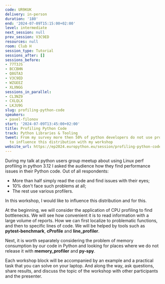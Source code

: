 ```yaml
---
code: UR9KUK
delivery: in-person
duration: '180'
end: '2024-07-09T15:15:00+02:00'
level: intermediate
next_session: null
prev_session: V3C9ED
resources: null
room: Club H
session_type: Tutorial
sessions_after: []
sessions_before:
- 77T3JS
- BCCBHN
- Q8GTA3
- V3C9ED
- WZGEEZ
- XLXNGG
sessions_in_parallel:
- CL3NZ9
- CXLQLX
- LKJU9G
slug: profiling-python-code
speakers:
- pavel-filonov
start: '2024-07-09T13:45:00+02:00'
title: Profiling Python Code
track: Python Libraries & Tooling
tweet: From my survey more then 50% of python developers do not use profiling. I want
  to influence this distribution with my workshop
website_url: https://ep2024.europython.eu/session/profiling-python-code
---
```


During my talk at python users group meetup about using Linux perf profiling in python 3.12 I asked the audience how they find performance issues in their Python code. Out of all respondents:
 * More than half simply read the code and find issues with their eyes;
 * 10% don't face such problems at all;
 * The rest use various profilers.

In this workshop, I would like to influence this distribution and for this.

At the beginning, we will consider the application of CPU profiling to find bottlenecks. We will see how convenient it is to read information with a large volume of reports. How we can first localize to problematic functions, and then to specific lines of code. We will be helped by tools such as **pytest-benchmark**, **cProfile** and **line_profiler**.

Next, it is worth separately considering the problem of memory consumption by our code in Python and looking for places where we do not release it with **memory_profiler** and **py-spy**.

Each workshop block will be accompanied by an example and a practical task that you can solve on your laptop. And along the way, ask questions, share results, and discuss the topic of the workshop with other participants and the presenter.
